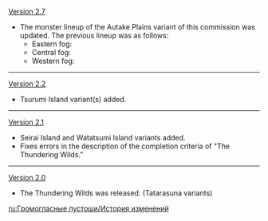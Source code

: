 {{Change History/Header}}
[[Version 2.7]]
* The monster lineup of the Autake Plains variant of this commission was updated. The previous lineup was as follows:
** Eastern fog: {{Enemy|Rockfond Rifthound Whelp|x=1}}
** Central fog: {{Enemy|Electro Whopperflower|x=1}}
** Western fog: {{Enemy|Thundercraven Rifthound Whelp|x=1}}
----
[[Version 2.2]]
* Tsurumi Island variant(s) added.
----
[[Version 2.1]]
* Seirai Island and Watatsumi Island variants added.
* Fixes errors in the description of the completion criteria of "The Thundering Wilds."
----
[[Version 2.0]]
* The Thundering Wilds was released. (Tatarasuna variants)
<noinclude>


[[ru:Громогласные пустоши/История изменений]]
</noinclude>